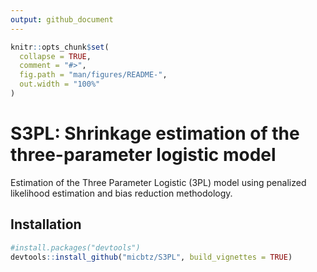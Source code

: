 ```yaml
---
output: github_document
---
```


<!-- README.md is generated from README.Rmd. Please edit that file -->

```r
knitr::opts_chunk$set(
  collapse = TRUE,
  comment = "#>",
  fig.path = "man/figures/README-",
  out.width = "100%"
)
```
# S3PL: Shrinkage estimation of the three-parameter logistic model

Estimation of the Three Parameter Logistic (3PL) model using penalized likelihood estimation and bias reduction methodology.

## Installation

``` r
#install.packages("devtools")
devtools::install_github("micbtz/S3PL", build_vignettes = TRUE)
```

